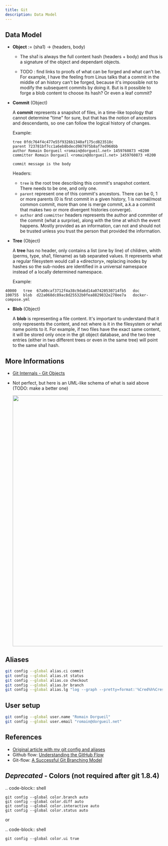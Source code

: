 ```yaml
---
title: Git
description: Data Model
---
```


## Data Model

* **Object** := (sha1) -> (headers, body)

  * The sha1 is always the full content hash (headers + body) and thus is a signature of the object and dependant objects.
  
  * TODO : find links to proofs of what can be forged and what can't be. For example, I have the feeling from Linus talks that a commit in the middle of an history can't be forged, because it's impossible not to modify the subsequent commits by doing it. But is it possible to forge a blob content to choose its hash? Or even a leaf commit?

* **Commit** (Object)

  A **commit** represents a snapshot of files, in a time-like topology that cannot determine "time" for sure, but that has the notion of ancestors and descendants, so one can follow the logical history of changes.
  
  Example:

  ```
  tree 0fdc764f4c477e55f9326b1340af175cd823518c 
  parent 723781bf7cc1a6eb8bdecd987975b8af7ed960bb
  author Romain Dorgueil <romain@dorgueil.net> 1459760873 +0200
  committer Romain Dorgueil <romain@dorgueil.net> 1459760873 +0200
  
  commit message is the body
  ```
  
  Headers:
  
  * `tree` is the root tree describing this commit's snapshot content. There needs to be one, and only one.
  * `parent` represent one of this commit's ancestors. There can be 0, 1 or more parents (0 is first commit in a given history, 1 is normal/most common commit, more than one is merge commit, a.k.a a commit that makes two or more divergent histories converge).
  * `author` and `committer` headers represents the author and commiter of the commit (what a surprise), along with the time at which the event happens. Mostly provided as an information, can not and should not be trusted unless you trust the person that provided the information.

* **Tree** (Object)

  A **tree** has no header, only contains a list (one by line) of children, whith (perms, type, sha1, filename) as tab separated values. It represents what a regular filesystem would call a «directory», replacing inodes by hashes so the sub-nodes are identified in a universal namespace instead of a locally determined namespace.
    
  Example:

```
40000   tree  67a00caf3712f4a38c9da6d14a07420530714fb5   doc
100755  blob  d22a068dc89ac8d25532b0fea8829832e278ee7a   docker-compose.yml
```    
* **Blob** (Object)

  A **blob** is representing a file content. It's important to understand that it only represents the content, and not where is it in the filesystem or what name points to it.
  For example, if two files have the exact same content, it will be stored only once in the git object database, and the two tree entries (either in two different trees or even in the same tree) will point to the same sha1 hash.

## More Informations

* [Git Internals - Git Objects](https://git-scm.com/book/en/v2/Git-Internals-Git-Objects)
* Not perfect, but here is an UML-like schema of what is said above (TODO: make a better one)

  <img src="http://2.bp.blogspot.com/-OupR0nuuahY/UT5t7BLWjzI/AAAAAAAABRM/lH9DCK6UaaA/s1600/GitUML.png" width="800" />

## Aliases

```bash
git config --global alias.ci commit
git config --global alias.st status
git config --global alias.co checkout
git config --global alias.br branch
git config --global alias.lg "log --graph --pretty=format:'%Cred%h%Creset -%C(yellow)%d%Creset %s %Cgreen(%cr) %C(bold blue)<%an>%Creset' --abbrev-commit"
```

## User setup

```bash
git config --global user.name "Romain Dorgueil"
git config --global user.email "romain@dorgueil.net"
```

	
## References

* [Original article with my git config and aliases](http://romain.dorgueil.net/blog/en/git/2014/12/16/git-config.html)
* Github flow: [Understanding the GitHub Flow](https://guides.github.com/introduction/flow/)
* Git-flow: [A Successful Git Branching Model](http://nvie.com/posts/a-successful-git-branching-model/)

## *Deprecated* - Colors (not required after git 1.8.4)

.. code-block:: shell

	git config --global color.branch auto
	git config --global color.diff auto
	git config --global color.interactive auto
	git config --global color.status auto

or

.. code-block:: shell

	git config --global color.ui true
